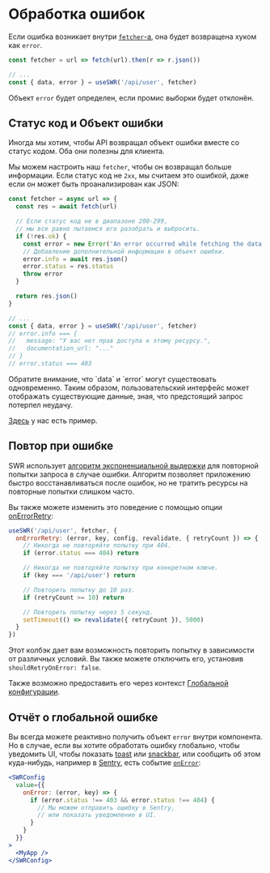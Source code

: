 
# Обработка ошибок

Если ошибка возникает внутри [`fetcher`-а](/docs/data-fetching), она будет
возвращена хуком как `error`.

```js
const fetcher = url => fetch(url).then(r => r.json())

// ...
const { data, error } = useSWR('/api/user', fetcher)
```

Объект `error` будет определен, если промис выборки будет отклонён.

## Статус код и Объект ошибки

Иногда мы хотим, чтобы API возвращал объект ошибки вместе со статус кодом. Оба
они полезны для клиента.

Мы можем настроить наш `fetcher`, чтобы он возвращал больше информации. Если
статус код не `2xx`, мы считаем это ошибкой, даже если он может быть
проанализирован как JSON:

```js
const fetcher = async url => {
  const res = await fetch(url)

  // Если статус код не в диапазоне 200-299,
  // мы все равно пытаемся его разобрать и выбросить.
  if (!res.ok) {
    const error = new Error('An error occurred while fetching the data.')
    // Добавление дополнительной информации в объект ошибки.
    error.info = await res.json()
    error.status = res.status
    throw error
  }

  return res.json()
}

// ...
const { data, error } = useSWR('/api/user', fetcher)
// error.info === {
//   message: "У вас нет прав доступа к этому ресурсу.",
//   documentation_url: "..."
// }
// error.status === 403
```

<Callout>
  Обратите внимание, что `data` и `error` могут
  существовать одновременно. Таким образом, пользовательский интерфейс может
  отображать существующие данные, зная, что предстоящий запрос потерпел неудачу.
</Callout>

[Здесь](/examples/error-handling) у нас есть пример.

## Повтор при ошибке

SWR использует
[алгоритм экспоненциальной выдержки](https://ru.wikipedia.org/wiki/Экспоненциальная_выдержка)
для повторной попытки запроса в случае ошибки. Алгоритм позволяет приложению
быстро восстанавливаться после ошибок, но не тратить ресурсы на повторные
попытки слишком часто.

Вы также можете изменить это поведение с помощью опции
[onErrorRetry](/docs/options#опции):

```js
useSWR('/api/user', fetcher, {
  onErrorRetry: (error, key, config, revalidate, { retryCount }) => {
    // Никогда не повторяйте попытку при 404.
    if (error.status === 404) return

    // Никогда не повторяйте попытку при конкретном ключе.
    if (key === '/api/user') return

    // Повторить попытку до 10 раз.
    if (retryCount >= 10) return

    // Повторить попытку через 5 секунд.
    setTimeout(() => revalidate({ retryCount }), 5000)
  }
})
```

Этот колбэк дает вам возможность повторить попытку в зависимости от различных
условий. Вы также можете отключить его, установив `shouldRetryOnError: false`.

Также возможно предоставить его через контекст
[Глобальной конфигурации](/docs/global-configuration).

## Отчёт о глобальной ошибке

Вы всегда можете реактивно получить объект `error` внутри компонента. Но в
случае, если вы хотите обработать ошибку глобально, чтобы уведомить UI, чтобы
показать [toast](https://vercel.com/design/toast) или
[snackbar](https://material.io/components/snackbars), или сообщить об этом
куда-нибудь, например в [Sentry](https://sentry.io), есть событие
[`onError`](/docs/options#опции):

```jsx
<SWRConfig
  value={{
    onError: (error, key) => {
      if (error.status !== 403 && error.status !== 404) {
        // Мы можем отправить ошибку в Sentry,
        // или показать уведомление в UI.
      }
    }
  }}
>
  <MyApp />
</SWRConfig>
```
